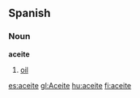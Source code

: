 ==Spanish==
===Noun===
'''aceite''' {{m}}
# [[oil]]

[[es:aceite]]
[[gl:Aceite]]
[[hu:aceite]]
[[fi:aceite]]